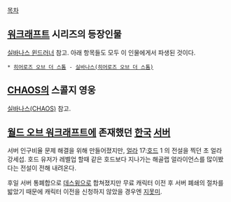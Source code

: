 [[목차]]
== [[워크래프트]] 시리즈의 등장인물 ==
[[실바나스 윈드러너]] 참고. 아래 항목들도 모두 이 인물에게서 파생된 것이다.

 * [[히어로즈 오브 더 스톰]] - [[실바나스(히어로즈 오브 더 스톰)]]

== [[CHAOS]]의 스콜지 영웅 ==
[[실바나스(CHAOS)]] 참고.

== [[월드 오브 워크래프트]]에 존재했던 [[한국]] [[월드 오브 워크래프트/서버 목록|서버]] ==
서버 인구비율 문제 해결을 위해 만들어졌지만, [[얼라이언스(워크래프트)|얼라]] 17:[[호드(워크래프트)|호드]] 1 의 전설을 찍던 초 얼라 강세섭. 호드 유저가 레벨업 할때 같은 호드보다 지나가는 해골랩 얼라이언스를 많이봤다는 전설이 전해 내려온다.

후일 서버 통폐합으로 [[데스윙]]으로 합쳐졌지만 무료 캐릭터 이전 후 서버 폐쇄의 절차를 밟았기 때문에 캐릭터 이전을 신청하지 않았을 경우엔 [[지못미]].
